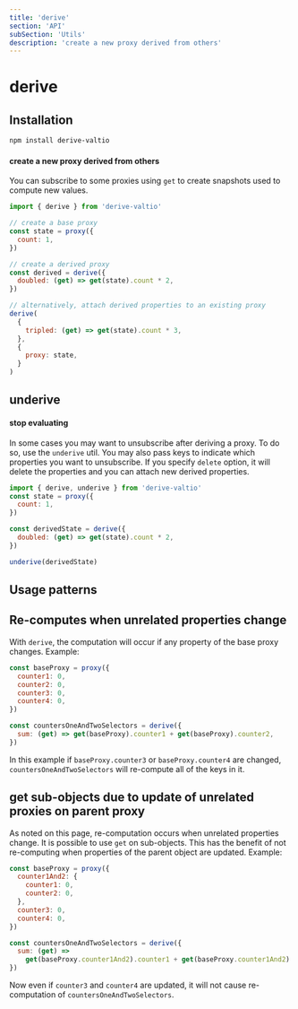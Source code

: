 ```yaml
---
title: 'derive'
section: 'API'
subSection: 'Utils'
description: 'create a new proxy derived from others'
---
```


# derive

## Installation

```bash
npm install derive-valtio
```

#### create a new proxy derived from others

You can subscribe to some proxies using `get` to create snapshots used to compute new values.

```js
import { derive } from 'derive-valtio'

// create a base proxy
const state = proxy({
  count: 1,
})

// create a derived proxy
const derived = derive({
  doubled: (get) => get(state).count * 2,
})

// alternatively, attach derived properties to an existing proxy
derive(
  {
    tripled: (get) => get(state).count * 3,
  },
  {
    proxy: state,
  }
)
```

## underive

#### stop evaluating

In some cases you may want to unsubscribe after deriving a proxy. To do so, use the `underive` util. You may also pass keys to indicate which properties you want to unsubscribe. If you specify `delete` option, it will delete the properties
and you can attach new derived properties.

```js
import { derive, underive } from 'derive-valtio'
const state = proxy({
  count: 1,
})

const derivedState = derive({
  doubled: (get) => get(state).count * 2,
})

underive(derivedState)
```

## Usage patterns

## Re-computes when unrelated properties change

With `derive`, the computation will occur if any property of the base proxy changes. Example:

```javascript
const baseProxy = proxy({
  counter1: 0,
  counter2: 0,
  counter3: 0,
  counter4: 0,
})

const countersOneAndTwoSelectors = derive({
  sum: (get) => get(baseProxy).counter1 + get(baseProxy).counter2,
})
```

In this example if `baseProxy.counter3` or `baseProxy.counter4` are changed, `countersOneAndTwoSelectors` will re-compute all of the keys in it.

## get sub-objects due to update of unrelated proxies on parent proxy

As noted on this page, re-computation occurs when unrelated properties change. It is possible to use `get` on sub-objects. This has the benefit of not re-computing when properties of the parent object are updated. Example:

```javascript
const baseProxy = proxy({
  counter1And2: {
    counter1: 0,
    counter2: 0,
  },
  counter3: 0,
  counter4: 0,
})

const countersOneAndTwoSelectors = derive({
  sum: (get) =>
    get(baseProxy.counter1And2).counter1 + get(baseProxy.counter1And2).counter2,
})
```

Now even if `counter3` and `counter4` are updated, it will not cause re-computation of `countersOneAndTwoSelectors`.
